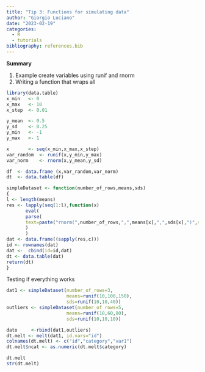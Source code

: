 ```yaml
---
title: "Tip 3: Functions for simulating data"
author: "Giorgio Luciano"
date: "2023-02-19"
categories: 
  - R
  - tutorials
bibliography: references.bib
---
```


**Summary**

1.  Example create variables using runif and rnorm
2.  Writing a function that wraps all

```r

library(data.table)
x_min   <- 0
x_max   <- 10   
x_step  <- 0.01

y_mean  <- 0.5
y_sd    <- 0.25
y_min   <- -1
y_max   <- 1   

x       <- seq(x_min,x_max,x_step)
var_random  <- runif(x,y_min,y_max)
var_norm    <- rnorm(x,y_mean,y_sd) 

df  <- data.frame (x,var_random,var_norm)
dt  <- data.table(df)


```

```r

simpleDataset <- function(number_of_rows,means,sds)
{
l <- length(means)
res <- lapply(seq(1:l),function(x) 
	   eval(
	   parse(
	   text=paste("rnorm(",number_of_rows,",",means[x],",",sds[x],")",sep=""))
	   )
	   ) 
dat <- data.frame((sapply(res,c)))
id <- rownames(dat)
dat <-  cbind(id=id,dat)
dt <- data.table(dat)
return(dt)
}

```

Testing if everything works

```r
dat1 <- simpleDataset(number_of_rows=3,
					  means=runif(10,100,150),
				      sds=runif(10,10,40))
outliers <- simpleDataset(number_of_rows=5,
					  means=runif(10,60,80),
				      sds=runif(10,10,10))				  

dato     <-rbind(dat1,outliers) 
dt.melt <- melt(dat1, id.vars="id")
colnames(dt.melt) <- c("id","category","var1")
dt.melt$ncat <- as.numeric(dt.melt$category)

dt.melt
str(dt.melt)
```
